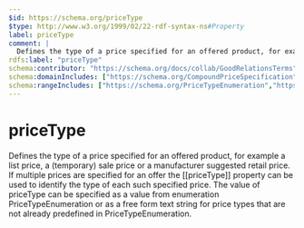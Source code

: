 ```yaml
---
$id: https://schema.org/priceType
$type: http://www.w3.org/1999/02/22-rdf-syntax-ns#Property
label: priceType
comment: |
  Defines the type of a price specified for an offered product, for example a list price, a (temporary) sale price or a manufacturer suggested retail price. If multiple prices are specified for an offer the [[priceType]] property can be used to identify the type of each such specified price. The value of priceType can be specified as a value from enumeration PriceTypeEnumeration or as a free form text string for price types that are not already predefined in PriceTypeEnumeration.
rdfs:label: "priceType"
schema:contributor: "https://schema.org/docs/collab/GoodRelationsTerms"
schema:domainIncludes: ["https://schema.org/CompoundPriceSpecification","https://schema.org/UnitPriceSpecification"]
schema:rangeIncludes: ["https://schema.org/PriceTypeEnumeration","https://schema.org/Text"]
---
```


# priceType

Defines the type of a price specified for an offered product, for example a list price, a (temporary) sale price or a manufacturer suggested retail price. If multiple prices are specified for an offer the [[priceType]] property can be used to identify the type of each such specified price. The value of priceType can be specified as a value from enumeration PriceTypeEnumeration or as a free form text string for price types that are not already predefined in PriceTypeEnumeration.

